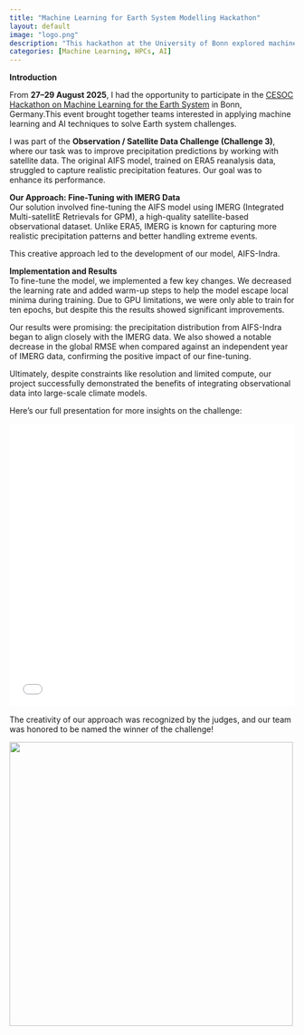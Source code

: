 ```yaml
---
title: "Machine Learning for Earth System Modelling Hackathon"
layout: default
image: "logo.png"
description: "This hackathon at the University of Bonn explored machine learning applications for Earth System Modeling. Participants worked with satellite and observational data to develop predictive models for environmental variables such as precipitation. Using AI frameworks and high-performance computing, our team fine-tuned models, evaluated performance, and implemented innovative solutions. The event fostered collaboration and hands-on experience, bridging data science, remote sensing, and climate modeling for actionable environmental insights."
categories: [Machine Learning, HPCs, AI]
---
```


**Introduction**

From **27–29 August 2025**, I had the opportunity to participate in the [CESOC Hackathon on Machine Learning for the Earth System](https://cesoc.net/hackathon-on-machine-learning-for-the-earth-system/) in Bonn, Germany.This event brought together teams interested in applying machine learning and AI techniques to solve Earth system challenges.

I was part of the **Observation / Satellite Data Challenge (Challenge 3)**, where our task was to improve precipitation predictions by working with satellite data. The original AIFS model, trained on ERA5 reanalysis data, struggled to capture realistic precipitation features. Our goal was to enhance its performance.

**Our Approach: Fine-Tuning with IMERG Data**\
Our solution involved fine-tuning the AIFS model using IMERG (Integrated Multi-satellitE Retrievals for GPM), a high-quality satellite-based observational dataset. Unlike ERA5, IMERG is known for capturing more realistic precipitation patterns and better handling extreme events.

This creative approach led to the development of our model, AIFS-Indra.

**Implementation and Results**\
To fine-tune the model, we implemented a few key changes. We decreased the learning rate and added warm-up steps to help the model escape local minima during training. Due to GPU limitations, we were only able to train for ten epochs, but despite this the results showed significant improvements.

Our results were promising: the precipitation distribution from AIFS-Indra began to align closely with the IMERG data. We also showed a notable decrease in the global RMSE when compared against an independent year of IMERG data, confirming the positive impact of our fine-tuning.

Ultimately, despite constraints like resolution and limited compute, our project successfully demonstrated the benefits of integrating observational data into large-scale climate models.

Here’s our full presentation for more insights on the challenge:

<iframe src="AIFS-Indra.pdf" width="100%" height="500px" style="border: none;">

This browser does not support PDFs. Please download the PDF to view it: <a href="files/AIFS-Indra.pdf">Download PDF</a>

</iframe>

The creativity of our approach was recognized by the judges, and our team was honored to be named the winner of the challenge!

![](dreamteampic.jpeg){fig-align="center" width="501"}
